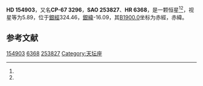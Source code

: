 {{Starbox begin
| name = HD 154903
}}
{{Starbox observe
| epoch = [[J2000.0|J2000.0]]
| constell = {{星座名待查}}<ref name=SIMBAD>{{cite web
 | url=http://simbad.u-strasbg.fr/simbad/sim-id?Ident=HR+6368
 | title =Pulsating variable Star
 | publisher=Centre de Données astronomiques de Strasbourg
 | work=SIMBAD
 | accessdate=2012-07-13}}</ref><ref name=DATA>{{cite web
 | url=http://vizier.u-strasbg.fr/viz-bin/VizieR-5?-out.add=.&-source=5050&-corr=PK=HR&-out.max=9999&HR=6368
 | title=VizieR Detailed Page
 | accessdate=2012-07-13
 | archive-date=2016-03-05
 | archive-url=https://web.archive.org/web/20160305000045/http://vizier.u-strasbg.fr/viz-bin/VizieR-5?-out.add=.&-source=5050&-corr=PK=HR&-out.max=9999&HR=6368
 | dead-url=no
 }}</ref>
| 星官 = 
| ra = {{RA|17|13|17.5}}<ref name=SIMBAD /><ref name=DATA />
| dec = {{DEC|-67|11|48}}<ref name=SIMBAD /><ref name=DATA />
| appmag_v = 5.89<ref name=SIMBAD /><ref name=DATA />
}}
{{Starbox character
| class = K0-1III<ref name=SIMBAD /><ref name=DATA />
| b-v = 1.06<ref name=SIMBAD /><ref name=DATA />
| u-b = 0.9<ref name=SIMBAD /><ref name=DATA />
| r-i = <ref name=SIMBAD /><ref name=DATA />
| variable = 
}}
{{Starbox astrometry
| radial_v = 0.9
| prop_mo_ra = -8
| parallax = 
| p_error = 
}}
{{Starbox catalog
| names =CP-67 3296，[[SAO星表|SAO]] 253827，[[HD星表|HD]] 154903，[[HR星表|HR]] 6368}}
{{Starbox reference |Simbad=HR+6368}}
{{Starbox end}}

'''HD 154903'''，又名'''CP-67 3296'''，'''SAO 253827'''、'''HR 6368'''，是一颗恒星<ref name=SIMBAD /><ref name=DATA />，视星等为5.89，位于[[銀道座標系|銀經]]324.46，[[銀道座標系|銀緯]]-16.09，其[[B1900.0|B1900.0]]坐标为赤經{{RA|17|3|4.3}}，赤緯{{DEC|-67|-16.09|10}}。

== 参考文献 ==
{{reflist}}

{{star-stub}}

[[Category:HD和HDE天體|154903]]
[[Category:HR天體|6368]]
[[Category:SAO天體|253827]]
[[Category:天坛座|Category:天坛座]]